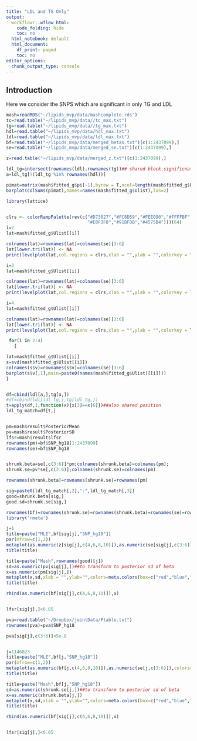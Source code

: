 ```yaml
---
title: "LDL and TG Only"
output:
  workflowr::wflow_html:
    code_folding: hide
    toc: no
  html_notebook: default
  html_document:
    df_print: paged
    toc: no
editor_options:
  chunk_output_type: console
---
```


## Introduction


Here we consider the SNPS which are significant in only TG and LDL

```r

mash=readRDS("~/lipids_mvp/data/mashcomplete.rds")
tc=read.table("~/lipids_mvp/data//tc_max.txt")
tg=read.table("~/lipids_mvp/data//tg_max.txt")
hdl=read.table("~/lipids_mvp/data/hdl_max.txt")
ldl=read.table("~/lipids_mvp/data/ldl_max.txt")
bf=read.table("~/lipids_mvp/data/merged_betas.txt")[c(1:2437099),]
se=read.table("~/lipids_mvp/data/merged_se.txt")[c(1:2437099),]

z=read.table("~/lipids_mvp/data/merged_z.txt")[c(1:2437099),]
```

```r
ldl_tg=intersect(rownames(ldl),rownames(tg))## shared block significnat
a=ldl_tg[!(ldl_tg %in% rownames(hdl))]

pimat=matrix(mash$fitted_g$pi[-1],byrow = T,ncol=length(mash$fitted_g$Ulist))
barplot(colSums(pimat),names=names(mash$fitted_g$Ulist),las=2)

library(lattice)


clrs <- colorRampPalette(rev(c("#D73027","#FC8D59","#FEE090","#FFFFBF",
                               "#E0F3F8","#91BFDB","#4575B4")))(64)
i=2
lat=mash$fitted_g$Ulist[[i]]

colnames(lat)=rownames(lat)=colnames(se)[3:6]
lat[lower.tri(lat)] <- NA
print(levelplot(lat,col.regions = clrs,xlab = "",ylab = "",colorkey = TRUE,main=paste0(names(mash$fitted_g$Ulist)[[i]])))

i=3
lat=mash$fitted_g$Ulist[[i]]

colnames(lat)=rownames(lat)=colnames(se)[3:6]
lat[lower.tri(lat)] <- NA
print(levelplot(lat,col.regions = clrs,xlab = "",ylab = "",colorkey = TRUE,main=paste0(names(mash$fitted_g$Ulist)[[i]])))

i=4
lat=mash$fitted_g$Ulist[[i]]

colnames(lat)=rownames(lat)=colnames(se)[3:6]
lat[lower.tri(lat)] <- NA
print(levelplot(lat,col.regions = clrs,xlab = "",ylab = "",colorkey = TRUE,main=paste0(names(mash$fitted_g$Ulist)[[i]])))

 for(i in 2:4)
   {

lat=mash$fitted_g$Ulist[[i]]
s=svd(mash$fitted_g$Ulist[[i]])
colnames(s$v)=rownames(s$v)=colnames(se)[3:6]
barplot(s$v[,1],main=paste0(names(mash$fitted_g$Ulist)[[i]]))
}


df=cbind(ldl[a,],tg[a,])
#df=cbind(ldl[ldl_tg,],tg[ldl_tg,])
t=apply(df,1,function(x){x[3]==x[6]})##also shared position
ldl_tg_match=df[t,]


pm=mash$result$PosteriorMean
pv=mash$result$PosteriorSD
lfsr=mash$result$lfsr
rownames(pm)=bf$SNP_hg18[1:2437099]
rownames(se)=bf$SNP_hg18


shrunk.beta=se[,c(3:6)]*pm;colnames(shrunk.beta)=colnames(pm);
shrunk.se=pv*se[,c(3:6)];colnames(shrunk.se)=colnames(pm)

rownames(shrunk.beta)=rownames(shrunk.se)=rownames(pm)

sig=paste0(ldl_tg_match[,2],":",ldl_tg_match[,3])
good=shrunk.beta[sig,]
good.sd=shrunk.se[sig,]
```

```r

rownames(bf)=rownames(shrunk.se)=rownames(shrunk.beta)=rownames(se)=rownames(lfsr)=bf$SNP_hg18
library('rmeta')

j=1
title=paste("MLE",bf[sig[j],"SNP_hg18"])
par(mfrow=c(1,2))
metaplot(as.numeric(z[sig[j],c(4,6,8,10)]),as.numeric(se[sig[j],c(3:6)]),colors=meta.colors(box=c("red","blue","green","yellow"),lines="blue", zero="red", summary="orange",text="forestgreen"),xlim=c(-0.4,0.4),labels = colnames(shrunk.beta),xlab = "",ylab="")
title(title)

title=paste("Mash",rownames(good)[j])
sd=as.numeric(pv[sig[j],])##to transform to posterior sd of beta
x=as.numeric(pm[sig[j],])
metaplot(x,sd,xlab = "",ylab="",colors=meta.colors(box=c("red","blue","green","yellow"),lines="blue", zero="red", summary="orange",text="forestgreen"),xlim=c(-0.4,0.4),labels = colnames(shrunk.beta))
title(title)

rbind(as.numeric(bf[sig[j],c(4,6,8,10)]),x)


lfsr[sig[j],]<0.05

pva=read.table("~/Dropbox/jointData/Ptable.txt")
rownames(pva)=pva$SNP_hg18

pva[sig[j],c(3:6)]<5e-8


j=1146823 
title=paste("MLE",bf[j,"SNP_hg18"])
par(mfrow=c(1,2))
metaplot(as.numeric(bf[j,c(4,6,8,10)]),as.numeric(se[j,c(3:6)]),colors=meta.colors(box=c("red","blue","green","yellow"),lines="blue", zero="red", summary="orange",text="forestgreen"),xlim=c(-0.4,0.4),labels = colnames(shrunk.beta),xlab = "",ylab="")
title(title)

title=paste("Mash",bf[j,"SNP_hg18"])
sd=as.numeric(shrunk.se[j,])##to transform to posterior sd of beta
x=as.numeric(shrunk.beta[j,])
metaplot(x,sd,xlab = "",ylab="",colors=meta.colors(box=c("red","blue","green","yellow"),lines="blue", zero="red", summary="orange",text="forestgreen"),xlim=c(-0.4,0.4),labels = colnames(shrunk.beta))
title(title)

rbind(as.numeric(bf[sig[j],c(4,6,8,10)]),x)


lfsr[sig[j],]<0.05
```

